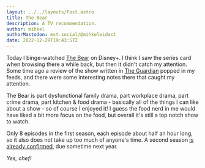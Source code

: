```yaml
---
layout: ../../layouts/Post.astro
title: The Bear
description: A TV recommendation.
author: mihkel
authorMastodon: est.social/@mihkeleidast
date: 2022-12-29T19:43:57Z
---
```


Today I binge-watched [The Bear](https://www.imdb.com/title/tt14452776/) on Disney+. I think I saw the series card when browsing there a while back, but then it didn't catch my attention. Some time ago a review of the show written in [The Guardian](https://www.theguardian.com/tv-and-radio/2022/oct/05/the-bear-review-should-you-watch-this-genius-kitchen-drama-immediately-yes-chef) popped in my feeds, and there were some interesting notes there that caught my attention.

The Bear is part dysfunctional family drama, part workplace drama, part crime drama, part kitchen & food drama - basically all of the things I can like about a show - so of course I enjoyed it! I guess the food nerd in me would have liked a bit more focus on the food, but overall it's still a top notch show to watch.

Only 8 episodes in the first season, each episode about half an hour long, so it also does not take up too much of anyone's time. A second season [is already confirmed](https://tvline.com/2022/07/14/the-bear-renewed-season-2-fx-hulu-jeremy-allen-white/), due sometime next year.

_Yes, chef!_
